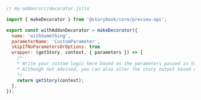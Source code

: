 ```js
// my-addon/src/decorator.js|ts

import { makeDecorator } from '@storybook/core/preview-api';

export const withAddonDecorator = makeDecorator({
  name: 'withSomething',
  parameterName: 'CustomParameter',
  skipIfNoParametersOrOptions: true
  wrapper: (getStory, context, { parameters }) => {
    /*
    * Write your custom logic here based on the parameters passed in Storybook's stories.
    * Although not advised, you can also alter the story output based on the parameters.
    */
    return getStory(context);
  },
});
```
